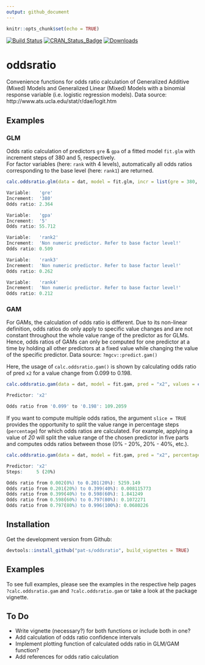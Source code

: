 ```yaml
---
output: github_document
---
```


```r
knitr::opts_chunk$set(echo = TRUE)
```

[![Build Status](https://travis-ci.org/pat-s/oddsratio.svg?branch=master)](https://travis-ci.org/pat-s/oddsratio)
[![CRAN_Status_Badge](http://www.r-pkg.org/badges/version/oddsratio)](http://cran.r-project.org/package=oddsratio)
[![Downloads](http://cranlogs.r-pkg.org/badges/oddsratio?color=brightgreen)](http://www.r-pkg.org/pkg/oddsratio)

# oddsratio

Convenience functions for odds ratio calculation of Generalized Additive (Mixed)
Models and Generalized Linear (Mixed) Models with a binomial
response variable (i.e. logistic regression models). 
Data source: http://www.ats.ucla.edu/stat/r/dae/logit.htm

## Examples

### GLM

Odds ratio calculation of predictors `gre` & `gpa` of a fitted model `fit.glm`
with increment steps of 380 and 5, respectively.  
For factor variables (here: `rank` with 4 levels), automatically all odds ratios
corresponding to the base level (here: `rank1`) are returned. 

```R
calc.oddsratio.glm(data = dat, model = fit.glm, incr = list(gre = 380, gpa = 5))
```

```R
Variable:   'gre'
Increment:  '380'
Odds ratio: 2.364

Variable:   'gpa'
Increment:  '5'
Odds ratio: 55.712

Variable:   'rank2'
Increment:  'Non numeric predictor. Refer to base factor level!'
Odds ratio: 0.509

Variable:   'rank3'
Increment:  'Non numeric predictor. Refer to base factor level!'
Odds ratio: 0.262

Variable:   'rank4'
Increment:  'Non numeric predictor. Refer to base factor level!'
Odds ratio: 0.212
```

### GAM

For GAMs, the calculation of odds ratio is different. 
Due to its non-linear definition, odds ratios do only apply to specific
value changes and are not constant throughout the whole value range of the 
predictor as for GLMs. 
Hence, odds ratios of GAMs can only be computed for one predictor at a time by 
holding all other predictors at a fixed value while changing the value of the 
specific predictor. 
Data source: `?mgcv::predict.gam()`

Here, the usage of `calc.oddsratio.gam()` is shown by calculating odds ratio of 
pred `x2` for a value change from 0.099 to 0.198.

```R
calc.oddsratio.gam(data = dat, model = fit.gam, pred = "x2", values = c(0.099, 0.198))
```

```R
Predictor: 'x2'

Odds ratio from '0.099' to '0.198': 109.2059
```

If you want to compute multiple odds ratios, the argument `slice = TRUE` 
provides the opportunity to split the value range in percentage steps (`percentage`)
for which odds ratios are calculated. For example, applying a value of *20* 
will split the value range of the chosen predictor in five parts and computes 
odds ratios between those (0% - 20%, 20% - 40%, etc.). 

```R
calc.oddsratio.gam(data = dat, model = fit.gam, pred = "x2", percentage = 20, slice = TRUE)
```

```R
Predictor: 'x2'
Steps:     5 (20%)

Odds ratio from 0.002(0%) to 0.201(20%): 5259.149
Odds ratio from 0.201(20%) to 0.399(40%): 0.008115773
Odds ratio from 0.399(40%) to 0.598(60%): 1.841249
Odds ratio from 0.598(60%) to 0.797(80%): 0.1072271
Odds ratio from 0.797(80%) to 0.996(100%): 0.0680226
```


## Installation

Get the development version from Github:

```R
devtools::install_github("pat-s/oddsratio", build_vignettes = TRUE)
```
## Examples

To see full examples, please see the examples in the respective help pages 
`?calc.oddsratio.gam` and `?calc.oddsratio.gam` or take a look at the package
vignette.

## To Do

- Write vignette (necessary?) for both functions or include both in one?
- Add calculation of odds ratio confidence intervals
- Implement plotting function of calculated odds ratio in GLM/GAM function?
- Add references for odds ratio calculation
